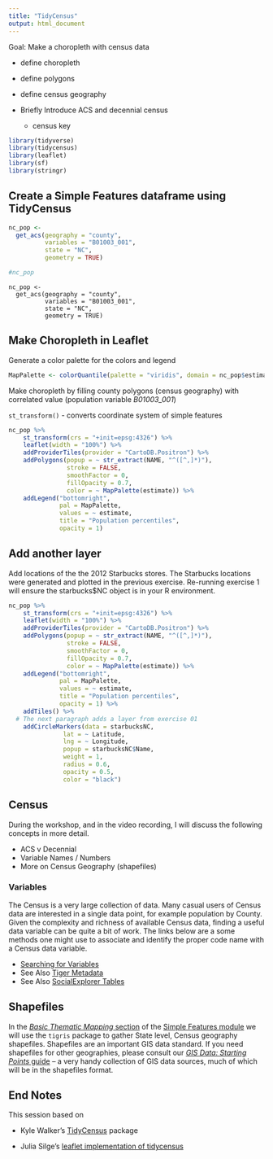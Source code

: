 ```yaml
---
title: "TidyCensus"
output: html_document
---
```



Goal:  Make a choropleth with census data

- define choropleth
- define polygons
- define census geography
- Briefly Introduce ACS and decennial census 

    - census key 


```r
library(tidyverse)
library(tidycensus)
library(leaflet)
library(sf)
library(stringr)
```


## Create a Simple Features dataframe using TidyCensus
```r
nc_pop <- 
  get_acs(geography = "county",
          variables = "B01003_001",
          state = "NC",
          geometry = TRUE)

#nc_pop
```
```{}
nc_pop <- 
  get_acs(geography = "county",
          variables = "B01003_001",
          state = "NC",
          geometry = TRUE)
```



## Make Choropleth in Leaflet

Generate a color palette for the colors and legend

```r
MapPalette <- colorQuantile(palette = "viridis", domain = nc_pop$estimate, n = 10)
```


Make choropleth by filling county polygons (census geography) with correlated value (population variable *B01003_001*)

`st_transform()` - converts coordinate system of simple features

```r
nc_pop %>%
    st_transform(crs = "+init=epsg:4326") %>%
    leaflet(width = "100%") %>%
    addProviderTiles(provider = "CartoDB.Positron") %>%
    addPolygons(popup = ~ str_extract(NAME, "^([^,]*)"),
                stroke = FALSE,
                smoothFactor = 0,
                fillOpacity = 0.7,
                color = ~ MapPalette(estimate)) %>%
    addLegend("bottomright", 
              pal = MapPalette, 
              values = ~ estimate,
              title = "Population percentiles",
              opacity = 1)
```

## Add another layer

Add locations of the the 2012 Starbucks stores.  The Starbucks locations were generated and plotted in the previous exercise.  Re-running exercise 1 will ensure the starbucks$NC object is in your R environment.

```r
nc_pop %>%
    st_transform(crs = "+init=epsg:4326") %>%
    leaflet(width = "100%") %>%
    addProviderTiles(provider = "CartoDB.Positron") %>%
    addPolygons(popup = ~ str_extract(NAME, "^([^,]*)"),
                stroke = FALSE,
                smoothFactor = 0,
                fillOpacity = 0.7,
                color = ~ MapPalette(estimate)) %>%
    addLegend("bottomright", 
              pal = MapPalette, 
              values = ~ estimate,
              title = "Population percentiles",
              opacity = 1) %>% 
    addTiles() %>% 
  # The next paragraph adds a layer from exercise 01
    addCircleMarkers(data = starbucksNC, 
               lat = ~ Latitude, 
               lng = ~ Longitude, 
               popup = starbucksNC$Name,
               weight = 1,
               radius = 0.6,
               opacity = 0.5, 
               color = "black")
```

##  Census

During the workshop, and in the video recording, I will discuss the following concepts in more detail.

- ACS v Decennial
- Variable Names / Numbers
- More on Census Geography (shapefiles)

### Variables

The Census is a very large collection of data.  Many casual users of Census data are interested in a single data point, for example population by County.  Given the complexity and richness of available Census data, finding a useful data variable can be quite a bit of work.  The links below are a some methods one might use to associate and identify the proper code name with a Census data variable.

- [Searching for Variables](https://walkerke.github.io/tidycensus/articles/basic-usage.html#searching-for-variables)
- See Also [Tiger Metadata](https://www2.census.gov/geo/tiger/TIGER_DP/2015ACS/Metadata/STATE_METADATA_2015.txt)
- See Also [SocialExplorer Tables](https://www.socialexplorer.com/data/ACS2015_5yr/metadata/?ds=ACS15_5yr)

## Shapefiles

In the [*Basic Thematic Mapping* section](031_thematic_mapping.html) of the [Simple Features module](030_thematic_sf.html) we will use the `tigris` package to gather State level, Census geography shapefiles.  Shapefiles are an important GIS data standard.  If you need shapefiles for other geographies, please consult our [*GIS Data: Starting Points* guide](https://guides.library.duke.edu/gisdata) --  a very handy collection of GIS data sources, much of which will be in the shapefiles format.  

## End Notes

This session based on 

- Kyle Walker's [TidyCensus](https://walkerke.github.io/tidycensus/) package
    
- Julia Silge's [leaflet implementation of tidycensus](https://juliasilge.com/blog/using-tidycensus/)